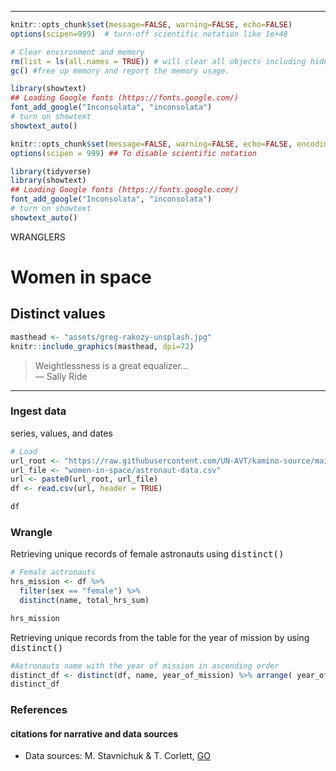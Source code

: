 ---
```r

knitr::opts_chunk$set(message=FALSE, warning=FALSE, echo=FALSE)
options(scipen=999)  # turn-off scientific notation like 1e+48

# Clear environment and memory
rm(list = ls(all.names = TRUE)) # will clear all objects including hidden 
gc() #free up memory and report the memory usage.

library(showtext)
## Loading Google fonts (https://fonts.google.com/)
font_add_google("Inconsolata", "inconsolata")
# turn on showtext
showtext_auto()

```

```r

knitr::opts_chunk$set(message=FALSE, warning=FALSE, echo=FALSE, encoding = "utf-8")
options(scipen = 999) ## To disable scientific notation

library(tidyverse)
library(showtext)
## Loading Google fonts (https://fonts.google.com/)
font_add_google("Inconsolata", "inconsolata")
# turn on showtext
showtext_auto()

```

WRANGLERS  

# Women in space
## Distinct values

```r

masthead <- "assets/greg-rakozy-unsplash.jpg"
knitr::include_graphics(masthead, dpi=72)

```

> Weightlessness is a great equalizer...\
--- Sally Ride\

***

### Ingest data 

series, values, and dates

```r

# Load
url_root <- "https://raw.githubusercontent.com/UN-AVT/kamino-source/main/sources/0-shared/data/"
url_file <- "women-in-space/astronaut-data.csv"
url <- paste0(url_root, url_file)
df <- read.csv(url, header = TRUE)

df

```
### Wrangle

Retrieving unique records of female astronauts using <kbd>distinct()</kbd>

```r

# Female astronauts
hrs_mission <- df %>% 
  filter(sex == "female") %>% 
  distinct(name, total_hrs_sum)

hrs_mission

```

Retrieving unique records from the table for the year of mission by using <kbd>distinct()</kbd>

```r

#Astronauts name with the year of mission in ascending order
distinct_df <- distinct(df, name, year_of_mission) %>% arrange( year_of_mission, name)
distinct_df

```
### References
#### citations for narrative and data sources

* Data sources: M. Stavnichuk & T. Corlett, [GO](https://doi.org/10.1016/j.lssr.2020.06.003){target="_blank"}
